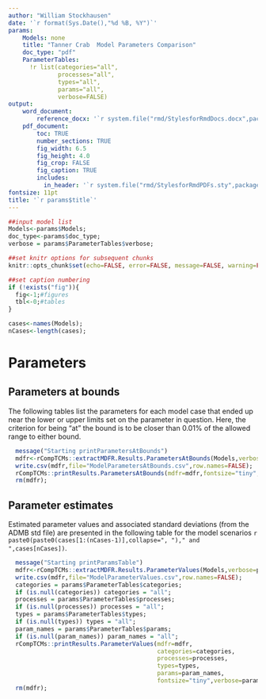 ```yaml
---
author: "William Stockhausen"
date: '`r format(Sys.Date(),"%d %B, %Y")`'
params: 
    Models: none
    title: "Tanner Crab  Model Parameters Comparison" 
    doc_type: "pdf"
    ParameterTables:
      !r list(categories="all",
              processes="all",
              types="all",
              params="all",
              verbose=FALSE)
output: 
    word_document: 
        reference_docx: '`r system.file("rmd/StylesforRmdDocs.docx",package="wtsUtilities")`'
    pdf_document: 
        toc: TRUE
        number_sections: TRUE
        fig_width: 6.5
        fig_height: 4.0
        fig_crop: FALSE
        fig_caption: TRUE
        includes:
          in_header: '`r system.file("rmd/StylesforRmdPDFs.sty",package="wtsUtilities")`'
fontsize: 11pt
title: '`r params$title`'
---
```


```r
##input model list
Models<-params$Models;
doc_type<-params$doc_type;
verbose = params$ParameterTables$verbose;

##set knitr options for subsequent chunks
knitr::opts_chunk$set(echo=FALSE, error=FALSE, message=FALSE, warning=FALSE, concordance=TRUE, fig.width=6.5, fig.height=3.5, dpi=300)

##set caption numbering
if (!exists("fig")){
  fig<-1;#figures
  tbl<-0;#tables
}

cases<-names(Models);
nCases<-length(cases);
```

\blandscape

# Parameters

## Parameters at bounds

The following tables list the parameters for each model case that ended up near the lower or upper limits set on the parameter in question. Here, the criterion for being "at" the bound is to be closer than 0.01% of the allowed range to either bound.

```r
  message("Starting printParametersAtBounds")
  mdfr<-rCompTCMs::extractMDFR.Results.ParametersAtBounds(Models,verbose=params$ParameterTables$verbose);
  write.csv(mdfr,file="ModelParametersAtBounds.csv",row.names=FALSE);
  rCompTCMs::printResults.ParametersAtBounds(mdfr=mdfr,fontsize="tiny",verbose=params$ParameterTables$verbose);
  rm(mdfr);
```

\clearpage

## Parameter estimates

Estimated parameter values and associated standard deviations (from the ADMB std file) are presented in the following table for the model scenarios `r paste0(paste0(cases[1:(nCases-1)],collapse=", ")," and ",cases[nCases])`.

```r
  message("Starting printParamsTable")
  mdfr<-rCompTCMs::extractMDFR.Results.ParameterValues(Models,verbose=params$ParameterTables$verbose);
  write.csv(mdfr,file="ModelParameterValues.csv",row.names=FALSE);
  categories = params$ParameterTables$categories;
  if (is.null(categories)) categories = "all";
  processes = params$ParameterTables$processes;
  if (is.null(processes)) processes = "all";
  types = params$ParameterTables$types;
  if (is.null(types)) types = "all";
  param_names = params$ParameterTables$params;
  if (is.null(param_names)) param_names = "all";
  rCompTCMs::printResults.ParameterValues(mdfr=mdfr,
                                          categories=categories,
                                          processes=processes,
                                          types=types,
                                          params=param_names,
                                          fontsize="tiny",verbose=params$ParameterTables$verbose);
  rm(mdfr);
```

\elandscape
